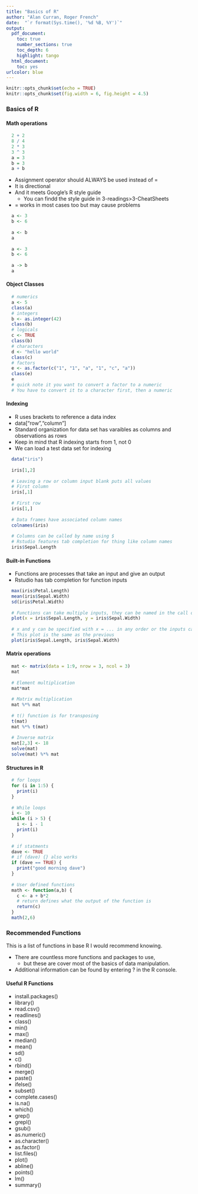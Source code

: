 ```yaml
---
title: "Basics of R"
author: "Alan Curran, Roger French"
date:  "`r format(Sys.time(), '%d %B, %Y')`"
output: 
  pdf_document:
    toc: true
    number_sections: true
    toc_depth: 6
    highlight: tango
  html_document:
    toc: yes
urlcolor: blue
---
```


 \setcounter{section}{1}
 \setcounter{subsection}{1}
 \setcounter{subsubsection}{2}

```r
knitr::opts_chunk$set(echo = TRUE)
knitr::opts_chunk$set(fig.width = 6, fig.height = 4.5) 
```

### Basics of R

#### Math operations 

```r
  2 + 2
  8 / 4
  2 * 3
  3 ^ 3
  a = 3
  b = 3
  a + b
```

  - Assignment operator should ALWAYS be used instead of =
  - It is directional
  - And it meets Google's R style guide
    - You can findd the style guide in 3-readings>3-CheatSheets
  - = works in most cases too but may cause problems

```r
  a <- 3
  b <- 6
  
  a <- b
  a
  
  a <- 3
  b <- 6
  
  a -> b
  a
```

#### Object Classes

```r
  # numerics
  a <- 5
  class(a)
  # integers
  b <- as.integer(42)
  class(b)
  # logicals
  c <- TRUE
  class(b)
  # characters
  d <- "hello world"
  class(c)
  # factors
  e <- as.factor(c("1", "1", "a", "1", "c", "a"))
  class(e)
  e
  # quick note it you want to convert a factor to a numeric 
  # You have to convert it to a character first, then a numeric
```

#### Indexing

  - R uses brackets to reference a data index
  - data["row","column"]
  - Standard organization for data set has varaibles as columns and observations as rows
  - Keep in mind that R indexing starts from 1, not 0
  - We can load a test data set for indexing

```r
  data("iris")
  
  iris[1,2]
  
  # Leaving a row or column input blank puts all values
  # First column
  iris[,1]
  
  # First row
  iris[1,]
  
  # Data frames have associated column names
  colnames(iris)
  
  # Columns can be called by name using $
  # Rstudio features tab completion for thing like column names
  iris$Sepal.Length
```

#### Built-in Functions

  - Functions are processes that take an input and give an output
  - Rstudio has tab completion for function inputs

```r
  max(iris$Petal.Length)
  mean(iris$Sepal.Width)
  sd(iris$Petal.Width)
  
  # Functions can take multiple inputs, they can be named in the call or placed in order
  plot(x = iris$Sepal.Length, y = iris$Sepal.Width)
  
  # x and y can be specified with x = ... in any order or the inputs can be given in order
  # This plot is the same as the previous
  plot(iris$Sepal.Length, iris$Sepal.Width)
```

#### Matrix operations

```r
  mat <- matrix(data = 1:9, nrow = 3, ncol = 3)
  mat
  
  # Element multiplication
  mat*mat
  
  # Matrix multiplication
  mat %*% mat
  
  # t() function is for transposing
  t(mat)
  mat %*% t(mat)
  
  # Inverse matrix
  mat[2,3] <- 18
  solve(mat)
  solve(mat) %*% mat
```

#### Structures in R

```r
  # for loops
  for (i in 1:5) {
    print(i)
  }
  
  # While loops 
  i <- 10
  while (i > 5) {
    i <- i - 1
    print(i)
  }
  
  # if statments
  dave <- TRUE
  # if (dave) {} also works
  if (dave == TRUE) {
    print("good morning dave")
  }
  
  # User defined functions
  math <- function(a,b) {
    c <- a + b*2
    # return defines what the output of the function is
    return(c)
  }
  math(2,6)
```



### Recommended Functions

This is a list of functions in base R I would recommend knowing. 

  - There are countless more functions and packages to use, 
    - but these are cover most of the basics of data manipulation. 
  - Additional information can be found by entering ?<function name> in the R console.

#### Useful R Functions

  - install.packages()
  - library()
  - read.csv()
  - readlines()
  - class()
  - min()
  - max()
  - median()
  - mean()
  - sd()
  - c()
  - rbind()
  - merge()
  - paste()
  - ifelse()
  - subset()
  - complete.cases()
  - is.na()
  - which()
  - grep()
  - grepl()
  - gsub()
  - as.numeric()
  - as.character()
  - as.factor()
  - list.files()
  - plot()
  - abline()
  - points()
  - lm()
  - summary()


